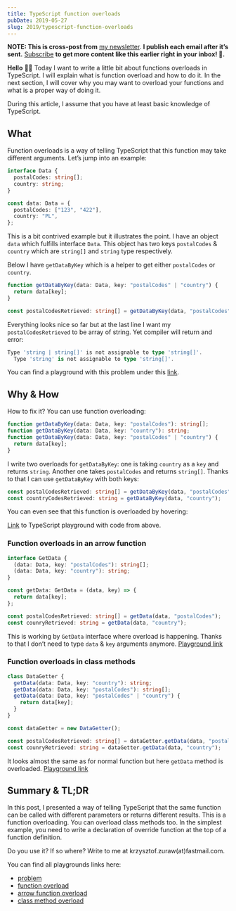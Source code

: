 ```yaml
---
title: TypeScript function overloads
pubDate: 2019-05-27
slug: 2019/typescript-function-overloads
---
```



**NOTE: This is cross-post from** [my newsletter](https://krzysztofzuraw.com/newsletter). **I publish each email after it’s sent.** [Subscribe](https://buttondown.email/krzysztof_zuraw) **to get more content like this earlier right in your inbox! 📧.**

**Hello** 👋🏻
Today I want to write a little bit about functions overloads in TypeScript. I will explain what is function overload and how to do it. In the next section, I will cover why you may want to overload your functions and what is a proper way of doing it.

During this article, I assume that you have at least basic knowledge of TypeScript.

## What

Function overloads is a way of telling TypeScript that this function may take different arguments.
Let’s jump into an example:

```ts
interface Data {
  postalCodes: string[];
  country: string;
}

const data: Data = {
  postalCodes: ["123", "422"],
  country: "PL",
};
```

This is a bit contrived example but it illustrates the point. I have an object `data` which fulfills interface `Data`. This object has two keys `postalCodes` & `country` which are `string[]` and `string` type respectively.

Below I have `getDataByKey` which is a helper to get either `postalCodes` or `country`.

```ts
function getDataByKey(data: Data, key: "postalCodes" | "country") {
  return data[key];
}

const postalCodesRetrieved: string[] = getDataByKey(data, "postalCodes");
```

Everything looks nice so far but at the last line I want my `postalCodesRetrieved` to be array of string. Yet compiler will return and error:

```ts
Type 'string | string[]' is not assignable to type 'string[]'.
  Type 'string' is not assignable to type 'string[]'.
```

You can find a playground with this problem under this [link](http://bit.ly/functionProblem "Playground").

## Why & How

How to fix it? You can use function overloading:

```ts
function getDataByKey(data: Data, key: "postalCodes"): string[];
function getDataByKey(data: Data, key: "country"): string;
function getDataByKey(data: Data, key: "postalCodes" | "country") {
  return data[key];
}
```

I write two overloads for `getDataByKey`: one is taking `country` as a `key` and returns `string`. Another one takes `postalCodes` and returns `string[]`. Thanks to that I can use `getDataByKey` with both keys:

```ts
const postalCodesRetrieved: string[] = getDataByKey(data, "postalCodes");
const countryCodesRetrieved: string = getDataByKey(data, "country");
```

You can even see that this function is overloaded by hovering:

<BlogPostImage src="2019-05-27-hover" alt="Overloaded function on hover" />

[Link](http://bit.ly/functionOverload "TypeScript playground") to TypeScript playground with code from above.

### Function overloads in an arrow function

```ts
interface GetData {
  (data: Data, key: "postalCodes"): string[];
  (data: Data, key: "country"): string;
}

const getData: GetData = (data, key) => {
  return data[key];
};

const postalCodesRetrieved: string[] = getData(data, "postalCodes");
const counryRetrieved: string = getData(data, "country");
```

This is working by `GetData` interface where overload is happening. Thanks to that I don’t need to type `data` & `key` arguments anymore. [Playground link](http://bit.ly/arrowOverload)

### Function overloads in class methods

```ts
class DataGetter {
  getData(data: Data, key: "country"): string;
  getData(data: Data, key: "postalCodes"): string[];
  getData(data: Data, key: "postalCodes" | "country") {
    return data[key];
  }
}

const dataGetter = new DataGetter();

const postalCodesRetrieved: string[] = dataGetter.getData(data, "postalCodes");
const counryRetrieved: string = dataGetter.getData(data, "country");
```

It looks almost the same as for normal function but here `getData` method is overloaded. [Playground link](http://bit.ly/methodOverload)

## Summary & TL;DR

In this post, I presented a way of telling TypeScript that the same function can be called with different parameters or returns different results. This is a function overloading. You can overload class methods too. In the simplest example, you need to write a declaration of override function at the top of a function definition.

Do you use it? If so where? Write to me at krzysztof.zuraw(at)fastmail.com.

You can find all playgrounds links here:

- [problem](http://bit.ly/functionProblem)
- [function overload](http://bit.ly/functionOverload)
- [arrow function overload](http://bit.ly/arrowOverload)
- [class method overload](http://bit.ly/methodOverload)
